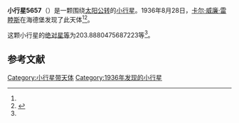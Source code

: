 {{Infobox planet
| bgcolour = #FFFFC0
| name = 5657 Groombridge
| symbol = 
| image = 
| caption = 
| discovery = yes
| discovery_ref = 
| discoverer = [[卡尔·威廉·雷睦斯|卡尔·威廉·雷睦斯]]
| discovery_site = [[海德堡|海德堡]] 
| discovered = 1936年8月28日
| designations = yes
| mp_name = 
| named_after = 
| alt_names = 1936 QE1/ 1986 RU1
| mp_category = [[主带小行星|主带小行星]]
| orbit_ref = <ref name="a">[http://ssd.jpl.nasa.gov/sbdb.cgi?sstr=5657 5657 Groombridge] {{Wayback|url=http://ssd.jpl.nasa.gov/sbdb.cgi?sstr=5657 |date=20210724122013 }}，小行星數據庫瀏覽器（JPL Small-Body Database Browser）－[[美国国家航空航天局|美国国家航空航天局]]喷气推进实验室</ref>
| epoch = 2456400.5 (2013年4月18日更新)
| aphelion = {{convert|3.018170833304291|AU|km|3|abbr=on|lk=out}}
| perihelion = {{convert|2.152686465572857|AU|km|3|abbr=on}}
| semimajor = {{convert|2.585428649438574|AU|km|3|abbr=on}}
| eccentricity = 0.167377345
| period = 1518.438694 [[日|日]]<br />4.16[[儒略年|儒略年]]
| avg_speed = 
| inclination = 14.14003863408548
| asc_node = 166.74450476056
| mean_anomaly = 
| arg_peri = 203.8880475687223
| satellites = 
| physical_characteristics = yes
| dimensions = 
| mass = 
| density = 
| surface_grav = 
| escape_velocity = 
| sidereal_day = 
| axial_tilt = 
| pole_ecliptic_lat = 
| pole_ecliptic_lon = 
| albedo = 
| temperatures= 
| temp_name1 = 
| mean_temp_1 = 
| max_temp_1 = 
| temp_name2 = 
| max_temp_2 = 
| spectral_type = 
| abs_magnitude = 203.8880475687223
}}

'''小行星5657'''（{{lang-en|5657 Groombridge}}）是一颗围绕[[太阳|太阳]][[公转|公转]]的[[小行星|小行星]]。1936年8月28日，[[卡尔·威廉·雷睦斯|卡尔·威廉·雷睦斯]]在海德堡发现了此天体<ref name="a" /><ref>{{cite news|title=小行星列表|url=http://cfa-www.harvard.edu/iau/lists/NumberedMPs.txt|accessdate=2013-07-08|newspaper=哈佛大学|archive-date=2008-05-17|archive-url=https://web.archive.org/web/20080517010638/http://cfa-www.harvard.edu/iau/lists/NumberedMPs.txt|dead-url=no}}</ref>。

这颗小行星的[[绝对星等|绝对星等]]为203.8880475687223等<ref name="a" />。

==参考文献==
{{reflist}}
{{Minor Planet Number|[[小行星5656|小行星5656]]|[[小行星5658|小行星5658]]}}

{{小天体}}

[[Category:小行星带天体|Category:小行星带天体]]
[[Category:1936年发现的小行星|Category:1936年发现的小行星]]

{{asteroid-stub}}